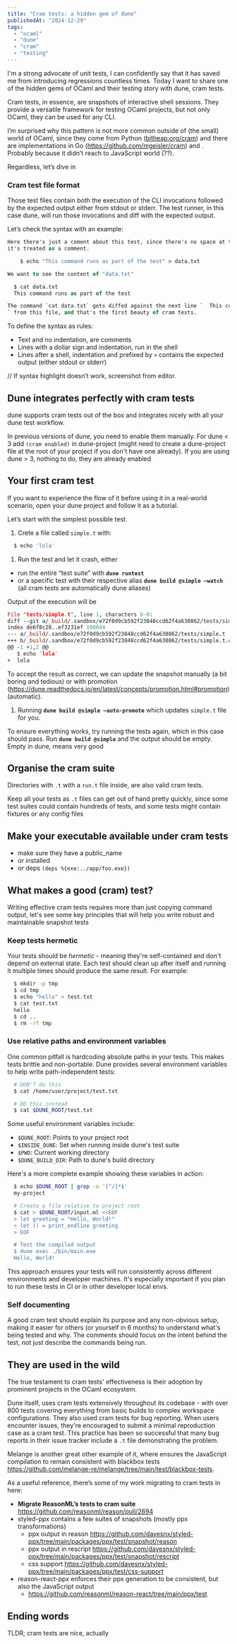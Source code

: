 ```yaml
---
title: "Cram tests: a hidden gem of dune"
publishedAt: "2024-12-29"
tags:
  - "ocaml"
  - "dune"
  - "cram"
  - "testing"
---
```


I'm a strong advocate of unit tests, I can confidently say that it has saved me from introducing regressions countless times. Today I want to share one of the hidden gems of OCaml and their testing story with dune, cram tests.

Cram tests, in essence, are snapshots of interactive shell sessions. They provide a versatile framework for testing OCaml projects, but not only OCaml, they can be used for any CLI.

I’m surprised why this pattern is not more common outside of (the small) world of OCaml, since they come from Python ([bitheap.org/cram](https://bitheap.org/cram)) and there are implementations in Go (https://github.com/mgeisler/cram) and . Probably because it didn’t reach to JavaScript world (??).

Regardless, let’s dive in

### Cram test file format

Those test files contain both the execution of the CLI invocations followed by the expected output either from stdout or stderr. The test runner, in this case dune, will run those invocations and diff with the expected output.

Let’s check the syntax with an example:

```ocaml
Here there's just a coment about this test, since there's no space at the start
it's treated as a comment.

	$ echo "This command runs as part of the test" > data.txt

We want to see the content of "data.txt"

  $ cat data.txt
  This command runs as part of the test

The command `cat data.txt` gets diffed against the next line `  This command runs as part of the test
` from this file, and that's the first beauty of cram tests.
```

To define the syntax as rules:

- Text and no indentation, are comments
- Lines with a dollar sign and indentation, run in the shell
- Lines after a shell, indentation and prefixed by `>` contains the expected output (either stdout or stderr)

// If syntax highlight doesn’t work, screenshot from editor.

## Dune integrates perfectly with cram tests

dune supports cram tests out of the box and integrates nicely with all your dune test workflow.

In previous versions of dune, you need to enable them manually. For dune < 3 add `(cram enabled)` in dune-project (might need to create a dune-project file at the root of your project if you don't have one already). If you are using dune > 3, nothing to do, they are already enabled

## **Your first cram test**

If you want to experience the flow of it before using it in a real-world scenario, open your dune project and follow it as a tutorial.

Let’s start with the simplest possible test.

1. Crete a file called `simple.t` with:

```jsx
  $ echo 'lola'
```

1. Run the test and let it crash, either
- run the entire “test suite” with **`dune runtest`**
- or a specific test with their respective alias **`dune build @simple —watch`** (all cram tests are automatically dune aliases)

Output of the execution will be

```prolog
File "tests/simple.t", line 1, characters 0-0:
diff --git a/_build/.sandbox/e72f0d9cb592f23848ccd62f4a630862/tests/simple.t b/_build/.sandbox/e72f0d9cb592f23848ccd62f4a630862/tests/simple.t.corrected
index de6f8c28..ef3231ef 100644
--- a/_build/.sandbox/e72f0d9cb592f23848ccd62f4a630862/tests/simple.t
+++ b/_build/.sandbox/e72f0d9cb592f23848ccd62f4a630862/tests/simple.t.corrected
@@ -1 +1,2 @@
   $ echo 'lola'
+  lola
```

To accept the result as correct, we can update the snapshot manually (a bit boring and tedious) or with promotion
(https://dune.readthedocs.io/en/latest/concepts/promotion.html#promotion) (automatic).

1. Running **`dune build @simple —auto-promote`** which updates `simple.t` file for you.

To ensure everything works, try running the tests again, which in this case should pass. Run **`dune build @simple`** and the output should be empty. Empty in dune, means very good

## Organise the cram suite

Directories with `.t` with a `run.t` file inside, are also valid cram tests.

Keep all your tests as `.t` files can get out of hand pretty quickly, since some test suites could contain hundreds of tests, and some tests might contain fixtures or any config files

## Make your executable available under cram tests

- make sure they have a public_name
- or installed
- or deps `(deps %{exe:../app/foo.exe})`

## What makes a good (cram) test?

Writing effective cram tests requires more than just copying command output, let's see some key principles that will help you write robust and maintainable snapshot tests

### Keep tests hermetic

Your tests should be *hermetic* - meaning they're self-contained and don't depend on external state. Each test should clean up after itself and running it multiple times should produce the same result. For example:

```bash
  $ mkdir -p tmp
  $ cd tmp
  $ echo "hello" > test.txt
  $ cat test.txt
  hello
  $ cd ..
  $ rm -rf tmp

```

### Use relative paths and environment variables

One common pitfall is hardcoding absolute paths in your tests. This makes tests brittle and non-portable. Dune provides several environment variables to help write path-independent tests:

```bash
  # DON'T do this
  $ cat /home/user/project/test.txt

  # DO this instead
  $ cat $DUNE_ROOT/test.txt

```

Some useful environment variables include:

- `$DUNE_ROOT`: Points to your project root
- `$INSIDE_DUNE`: Set when running inside dune's test suite
- `$PWD`: Current working directory
- `$DUNE_BUILD_DIR`: Path to dune's build directory

Here's a more complete example showing these variables in action:

```bash
  $ echo $DUNE_ROOT | grep -o '[^/]*$'
  my-project

  # Create a file relative to project root
  $ cat > $DUNE_ROOT/input.ml <<EOF
  > let greeting = "Hello, World!"
  > let () = print_endline greeting
  > EOF

  # Test the compiled output
  $ dune exec ./bin/main.exe
  Hello, World!

```

This approach ensures your tests will run consistently across different environments and developer machines. It's especially important if you plan to run these tests in CI or in other developer local envs.

### Self documenting

A good cram test should explain its purpose and any non-obvious setup, making it easier for others (or yourself in 6 months) to understand what's being tested and why. The comments should focus on the intent behind the test, not just describe the commands being run.

## They are used in the wild

The true testament to cram tests' effectiveness is their adoption by prominent projects in the OCaml ecosystem.

Dune itself, uses cram tests extensively throughout its codebase - with over 800 tests covering everything from basic builds to complex workspace configurations. They also used cram tests for bug reporting. When users encounter issues, they're encouraged to submit a minimal reproduction case as a cram test. This practice has been so successful that many bug reports in their issue tracker include a `.t` file demonstrating the problem.

Melange is another great other example of it, where ensures the JavaScript compilation to remain consistent with blackbox tests https://github.com/melange-re/melange/tree/main/test/blackbox-tests.

As a useful reference, there’s some of my work migrating to cram tests in here:

- **Migrate ReasonML’s tests to cram suite** https://github.com/reasonml/reason/pull/2694
- styled-ppx contains a few suites of snapshots (mostly ppx transformations)
    - ppx output in reason https://github.com/davesnx/styled-ppx/tree/main/packages/ppx/test/snapshot/reason
    - ppx output in rescript https://github.com/davesnx/styled-ppx/tree/main/packages/ppx/test/snapshot/rescript
    - css support https://github.com/davesnx/styled-ppx/tree/main/packages/ppx/test/css-support
- reason-react-ppx enforces their ppx generation to be consistent, but also the JavaScript output
    - https://github.com/reasonml/reason-react/tree/main/ppx/test

## Ending words

TLDR; cram tests are nice, actually
